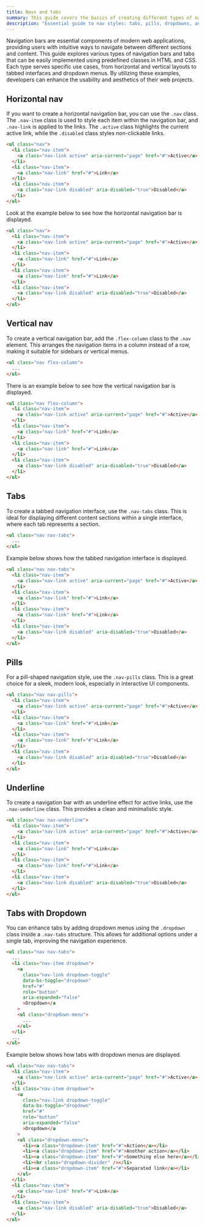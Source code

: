```yaml
---
title: Navs and tabs
summary: This guide covers the basics of creating different types of navigation bars and tabs, including horizontal, vertical, pill-shaped, and underline-styled navs.
description: "Essential guide to nav styles: tabs, pills, dropdowns, and more."
---
```


Navigation bars are essential components of modern web applications, providing users with intuitive ways to navigate between different sections and content. This guide explores various types of navigation bars and tabs that can be easily implemented using predefined classes in HTML and CSS. Each type serves specific use cases, from horizontal and vertical layouts to tabbed interfaces and dropdown menus. By utilizing these examples, developers can enhance the usability and aesthetics of their web projects.

## Horizontal nav

If you want to create a horizontal navigation bar, you can use the `.nav` class. The `.nav-item` class is used to style each item within the navigation bar, and `.nav-link` is applied to the links. The `.active` class highlights the current active link, while the `.disabled` class styles non-clickable links.

```html
<ul class="nav">
  <li class="nav-item">
    <a class="nav-link active" aria-current="page" href="#">Active</a>
  </li>
  <li class="nav-item">
    <a class="nav-link" href="#">Link</a>
  </li>
  <li class="nav-item">
    <a class="nav-link disabled" aria-disabled="true">Disabled</a>
  </li>
</ul>
```

Look at the example below to see how the horizontal navigation bar is displayed.
 
```html example centered 
<ul class="nav">
  <li class="nav-item">
    <a class="nav-link active" aria-current="page" href="#">Active</a>
  </li>
  <li class="nav-item">
    <a class="nav-link" href="#">Link</a>
  </li>
  <li class="nav-item">
    <a class="nav-link" href="#">Link</a>
  </li>
  <li class="nav-item">
    <a class="nav-link disabled" aria-disabled="true">Disabled</a>
  </li>
</ul>
```

## Vertical nav

To create a vertical navigation bar, add the `.flex-column` class to the `.nav` element. This arranges the navigation items in a column instead of a row, making it suitable for sidebars or vertical menus.

```html
<ul class="nav flex-column">
  ...
</ul>
```

There is an example below to see how the vertical navigation bar is displayed.

```html example centered
<ul class="nav flex-column">
  <li class="nav-item">
    <a class="nav-link active" aria-current="page" href="#">Active</a>
  </li>
  <li class="nav-item">
    <a class="nav-link" href="#">Link</a>
  </li>
  <li class="nav-item">
    <a class="nav-link" href="#">Link</a>
  </li>
  <li class="nav-item">
    <a class="nav-link disabled" aria-disabled="true">Disabled</a>
  </li>
</ul>
```

## Tabs

To create a tabbed navigation interface, use the `.nav-tabs` class. This is ideal for displaying different content sections within a single interface, where each tab represents a section.

```html
<ul class="nav nav-tabs">
  ...
</ul>
```

Example below shows how the tabbed navigation interface is displayed.

```html example centered 
<ul class="nav nav-tabs">
  <li class="nav-item">
    <a class="nav-link active" aria-current="page" href="#">Active</a>
  </li>
  <li class="nav-item">
    <a class="nav-link" href="#">Link</a>
  </li>
  <li class="nav-item">
    <a class="nav-link" href="#">Link</a>
  </li>
  <li class="nav-item">
    <a class="nav-link disabled" aria-disabled="true">Disabled</a>
  </li>
</ul>
```

## Pills

For a pill-shaped navigation style, use the `.nav-pills` class. This is a great choice for a sleek, modern look, especially in interactive UI components.

```html example centered
<ul class="nav nav-pills">
  <li class="nav-item">
    <a class="nav-link active" aria-current="page" href="#">Active</a>
  </li>
  <li class="nav-item">
    <a class="nav-link" href="#">Link</a>
  </li>
  <li class="nav-item">
    <a class="nav-link" href="#">Link</a>
  </li>
  <li class="nav-item">
    <a class="nav-link disabled" aria-disabled="true">Disabled</a>
  </li>
</ul>
```

## Underline

To create a navigation bar with an underline effect for active links, use the `.nav-underline` class. This provides a clean and minimalistic style.

```html example centered
<ul class="nav nav-underline">
  <li class="nav-item">
    <a class="nav-link active" aria-current="page" href="#">Active</a>
  </li>
  <li class="nav-item">
    <a class="nav-link" href="#">Link</a>
  </li>
  <li class="nav-item">
    <a class="nav-link" href="#">Link</a>
  </li>
  <li class="nav-item">
    <a class="nav-link disabled" aria-disabled="true">Disabled</a>
  </li>
</ul>
```

## Tabs with Dropdown

You can enhance tabs by adding dropdown menus using the `.dropdown` class inside a `.nav-tabs` structure. This allows for additional options under a single tab, improving the navigation experience.

```html
<ul class="nav nav-tabs">
  ...
  <li class="nav-item dropdown">
    <a
      class="nav-link dropdown-toggle"
      data-bs-toggle="dropdown"
      href="#"
      role="button"
      aria-expanded="false"
      >Dropdown</a
    >
    <ul class="dropdown-menu">
      ...
    </ul>
  </li>
  ...
</ul>
```

Example below shows how tabs with dropdown menus are displayed.

```html example centered height="15rem"
<ul class="nav nav-tabs">
  <li class="nav-item">
    <a class="nav-link active" aria-current="page" href="#">Active</a>
  </li>
  <li class="nav-item dropdown">
    <a
      class="nav-link dropdown-toggle"
      data-bs-toggle="dropdown"
      href="#"
      role="button"
      aria-expanded="false"
      >Dropdown</a
    >
    <ul class="dropdown-menu">
      <li><a class="dropdown-item" href="#">Action</a></li>
      <li><a class="dropdown-item" href="#">Another action</a></li>
      <li><a class="dropdown-item" href="#">Something else here</a></li>
      <li><hr class="dropdown-divider" /></li>
      <li><a class="dropdown-item" href="#">Separated link</a></li>
    </ul>
  </li>
  <li class="nav-item">
    <a class="nav-link" href="#">Link</a>
  </li>
  <li class="nav-item">
    <a class="nav-link disabled" aria-disabled="true">Disabled</a>
  </li>
</ul>
```